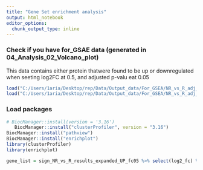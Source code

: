 ```yaml
---
title: "Gene Set enrichment analysis"
output: html_notebook
editor_options: 
  chunk_output_type: inline
---
```


### Check if you have for_GSAE data (generated in 04_Analysis_02_Volcano_plot)
This data contains either protein thatwere found to be up or downregulated when seeting log2FC at 0.5, and adjusted p-valu eat 0.05
```r
load("C:/Users/1aria/Desktop/rep/Data/Output_data/For_GSEA/NR_vs_R_adj_DOWN_fc05.Rda")
load("C:/Users/1aria/Desktop/rep/Data/Output_data/For_GSEA/NR_vs_R_adj_UP_fc05.Rda")
```

### Load packages
```r
# BiocManager::install(version = '3.16')
   BiocManager::install("clusterProfiler", version = "3.16")
BiocManager::install("pathview")
BiocManager::install("enrichplot")
library(clusterProfiler)
library(enrichplot)
```



```r
gene_list = sign_NR_vs_R_results_expanded_UP_fc05 %>% select(log2_fc) %>% arrange(desc(.))
```

